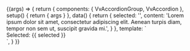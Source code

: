 
<Meta
	title="Components/AccordionGroup/Slots"
	component={VvAccordionGroup}
	args={defaultArgs}
/>

<Canvas>
	<Story
		name="Default"
		play={defaultTest}
		argTypes={{
			items: {
				...argTypes.items,
				control: {
					disable: true,
				},
			},
			default: {
				...argTypes.items,
				control: {
					disable: true,
				},
			},
		}}
	>
		{(args) => {
			return {
				components: { VvAccordionGroup, VvAccordion },
				setup() {
					return { args }
				},
				data() {
					return {
						selected: '',
						content:
							'Lorem ipsum dolor sit amet, consectetur adipiscing elit. Aenean turpis diam, tempor non sem ut, suscipit gravida mi.',
					}
				},
				template: `<vv-accordion-group data-testId="element" v-bind="args" v-model="selected">
							<vv-accordion name="a-1" data-testId="a-1" title="Details 1" :content="content" />
							<vv-accordion name="a-2" title="Details 2" :content="content" />
							<vv-accordion name="a-3" title="Details 3" :content="content" />
						</vv-accordion-group>
						<div class="mt-24"  >
							Selected: <span data-testId="value">{{ selected }}</span>
						</div>`,
			}
		}}
	</Story>
</Canvas>

